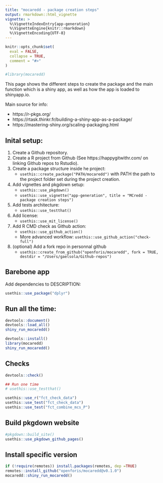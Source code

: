 ```yaml
---
title: "mocaredd - package creation steps"
output: rmarkdown::html_vignette
vignette: >
  %\VignetteIndexEntry{app-generation}
  %\VignetteEngine{knitr::rmarkdown}
  %\VignetteEncoding{UTF-8}
---
```


```r
knitr::opts_chunk$set(
  eval = FALSE,
  collapse = TRUE,
  comment = "#>"
)
```

```r
#library(mocaredd)
```



This page shows the different steps to create the package and the main function which is a shiny app, as well as how the app is loaded to shinyapp.io.

Main source for info:

- https://r-pkgs.org/
- https://rtask.thinkr.fr/building-a-shiny-app-as-a-package/
- https://mastering-shiny.org/scaling-packaging.html


## Inital setup:

1. Create a Github repository.
1. Create a R project from Github (See https://happygitwithr.com/ on linking Github repos to Rstudio).
1. Create a package structure inside he project: 
    - `usethis::create_package("PATH/mocaredd")` with PATH the path to the project folder set during the project creation.
1. Add vignettes and pkgdown setup:
    - `usethis::use_pkgdown()`
    - `usethis::use_vignette("app-generation", title = "MCredd - package creation steps")`
1. Add tests architecture:
    - `usethis::use_testthat()` 
1. Add license:
    - `usethis::use_mit_license()` 
1. Add R CMD check as Github action:
    - `usethis::use_github_action()` 
    - More advanced workflow: `usethis::use_github_action("check-full")`
1. (optional) Add a fork repo in personnal github
    - `usethis::create_from_github("openforis/mocaredd", fork = TRUE, destdir = "/Users/gaelsola/Github-repos")`

## Barebone app

Add dependencies to DESCRIPTION:

```r
usethis::use_package("dplyr")
```



## Run all the time:

```r
devtools::document()
devtools::load_all()
shiny_run_mocaredd()
```

```r
devtools::install()
library(mocaredd)
shiny_run_mocaredd()
```

## Checks

```r
devtools::check()

## Run one time 
# usethis::use_testthat()

usethis::use_r("fct_check_data")
usethis::use_test("fct_check_data")
usethis::use_test("fct_combine_mcs_P")
```


## Build pkgdown website

```r
#pkgdown::build_site() 
usethis::use_pkgdown_github_pages()
```

## Install specific version

```r
if (!require(remotes)) install.packages(remotes, dep =TRUE)
remotes::install_github("openforis/mocaredd@v0.1.0")
mocaredd::shiny_run_mocaredd()
```
